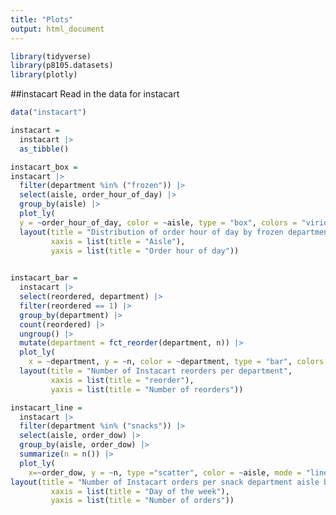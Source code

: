 ```yaml
---
title: "Plots"
output: html_document
---
```


```r
library(tidyverse)
library(p8105.datasets)
library(plotly)
```

##instacart
Read in the data for instacart

```r
data("instacart")

instacart = 
  instacart |> 
  as_tibble()
```



```r
instacart_box = 
instacart |> 
  filter(department %in% ("frozen")) |>
  select(aisle, order_hour_of_day) |> 
  group_by(aisle) |> 
  plot_ly(
  y = ~order_hour_of_day, color = ~aisle, type = "box", colors = "viridis") |> 
  layout(title = "Distribution of order hour of day by frozen department aisle",
         xaxis = list(title = "Aisle"),
         yaxis = list(title = "Order hour of day"))
    
```


```r
instacart_bar =
  instacart |> 
  select(reordered, department) |> 
  filter(reordered == 1) |> 
  group_by(department) |>
  count(reordered) |> 
  ungroup() |> 
  mutate(department = fct_reorder(department, n)) |> 
  plot_ly(
    x = ~department, y = ~n, color = ~department, type = "bar", colors = "viridis") |> 
  layout(title = "Number of Instacart reorders per department",
         xaxis = list(title = "reorder"),
         yaxis = list(title = "Number of reorders"))
```



```r
instacart_line =
  instacart |> 
  filter(department %in% ("snacks")) |> 
  select(aisle, order_dow) |> 
  group_by(aisle, order_dow) |> 
  summarize(n = n()) |> 
  plot_ly(
    x=~order_dow, y = ~n, type ="scatter", color = ~aisle, mode = "lines", colors = "viridis") |> 
layout(title = "Number of Instacart orders per snack department aisle by day of the week",
         xaxis = list(title = "Day of the week"),
         yaxis = list(title = "Number of orders"))
```



